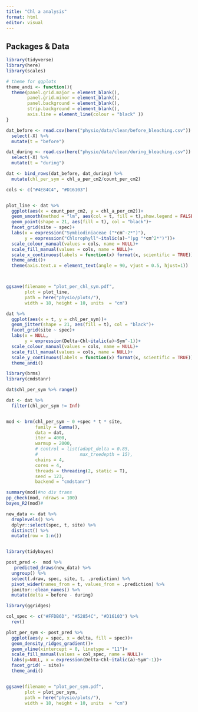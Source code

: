 ```yaml
---
title: "Chl a analysis"
format: html
editor: visual
---
```


## Packages & Data

```r
library(tidyverse)
library(here)
library(scales)

# theme for ggplots
theme_andi <- function(){
  theme(panel.grid.major = element_blank(),
        panel.grid.minor = element_blank(),
        panel.background = element_blank(), 
        strip.background = element_blank(),
        axis.line = element_line(colour = "black" ))
}
```

```r
dat_before <- read.csv(here("physio/data/clean/before_bleaching.csv")) %>% 
  select(-X) %>% 
  mutate(t = "before")

dat_during <- read.csv(here("physio/data/clean/during_bleaching.csv")) %>% 
  select(-X) %>% 
  mutate(t = "during")

dat <- bind_rows(dat_before, dat_during) %>% 
  mutate(chl_per_sym = chl_a_per_cm2/count_per_cm2) 
```

```r

cols <- c("#4E84C4", "#D16103")


plot_line <- dat %>% 
  ggplot(aes(x = count_per_cm2, y = chl_a_per_cm2))+
  geom_smooth(method = "lm", aes(col = t, fill = t),show.legend = FALSE)+
  geom_point(shape = 21, aes(fill = t), col = "black")+
  facet_grid(site ~ spec)+
  labs(x = expression("Symbiodiniaceae ("*cm^-2*")"),
       y = expression("Chlorophyll"~italic(a)~"(µg "*cm^2*")"))+
  scale_colour_manual(values = cols, name = NULL)+
  scale_fill_manual(values = cols, name = NULL)+
  scale_x_continuous(labels = function(x) format(x, scientific = TRUE))+
  theme_andi()+
  theme(axis.text.x = element_text(angle = 90, vjust = 0.5, hjust=1))



ggsave(filename = "plot_per_chl_sym.pdf",
       plot = plot_line, 
       path = here("physio/plots/"),
       width = 18, height = 10, units  = "cm")

```

```r
dat %>% 
  ggplot(aes(x = t, y = chl_per_sym))+
  geom_jitter(shape = 21, aes(fill = t), col = "black")+
  facet_grid(site ~ spec)+
  labs(x = NULL,
       y = expression(Delta~Chl~italic(a)~Sym^-1))+
  scale_colour_manual(values = cols, name = NULL)+
  scale_fill_manual(values = cols, name = NULL)+
  scale_y_continuous(labels = function(x) format(x, scientific = TRUE))+
  theme_andi()
```

```r
library(brms)
library(cmdstanr)

dat$chl_per_sym %>% range()

dat <- dat %>% 
  filter(chl_per_sym != Inf)


mod <- brm(chl_per_sym ~ 0 +spec * t * site,
           family = Gamma(),
           data = dat,
           iter = 4000,
           warmup = 2000,
           # control = list(adapt_delta = 0.85, 
           #                max_treedepth = 15),
           chains = 4,
           cores = 4,
           threads = threading(2, static = T),
           seed = 123,
           backend = "cmdstanr")
```

```r
summary(mod)#no div trans
pp_check(mod, ndraws = 100)
bayes_R2(mod)#
```

```r
new_data <- dat %>% 
  droplevels() %>% 
  dplyr::select(spec, t, site) %>% 
  distinct() %>% 
  mutate(row = 1:n())


library(tidybayes)

post_pred <-  mod %>% 
   predicted_draws(new_data) %>% 
  ungroup() %>% 
  select(.draw, spec, site, t, .prediction) %>% 
  pivot_wider(names_from = t, values_from = .prediction) %>%
  janitor::clean_names() %>% 
  mutate(delta = before - during)
```

```r
library(ggridges)

col_spec <- c("#FFDB6D", "#52854C", "#D16103") %>% 
  rev()

plot_per_sym <- post_pred %>% 
  ggplot(aes(y = spec, x = delta, fill = spec))+
  geom_density_ridges_gradient()+
  geom_vline(xintercept = 0, linetype = "11")+
  scale_fill_manual(values = col_spec, name = NULL)+
  labs(y=NULL, x = expression(Delta~Chl~italic(a)~Sym^-1))+
  facet_grid( ~ site)+ 
  theme_andi()


ggsave(filename = "plot_per_sym.pdf",
       plot = plot_per_sym, 
       path = here("physio/plots/"),
       width = 18, height = 10, units  = "cm")
```
